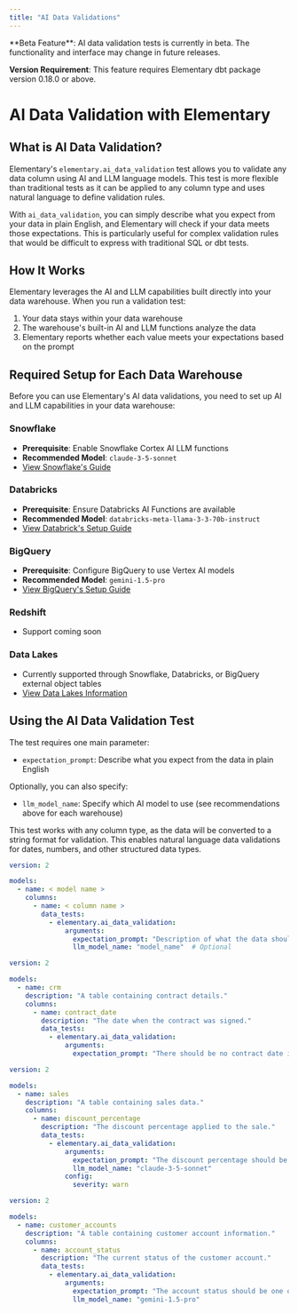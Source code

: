 ```yaml
---
title: "AI Data Validations"
---
```


<Note type="warning">
  **Beta Feature**: AI data validation tests is currently in beta. The functionality and interface may change in future releases.
  
  **Version Requirement**: This feature requires Elementary dbt package version 0.18.0 or above.
</Note>

# AI Data Validation with Elementary

## What is AI Data Validation?

Elementary's `elementary.ai_data_validation` test allows you to validate any data column using AI and LLM language models. This test is more flexible than traditional tests as it can be applied to any column type and uses natural language to define validation rules.

With `ai_data_validation`, you can simply describe what you expect from your data in plain English, and Elementary will check if your data meets those expectations. This is particularly useful for complex validation rules that would be difficult to express with traditional SQL or dbt tests.

## How It Works

Elementary leverages the AI and LLM capabilities built directly into your data warehouse. When you run a validation test:

1. Your data stays within your data warehouse
2. The warehouse's built-in AI and LLM functions analyze the data
3. Elementary reports whether each value meets your expectations based on the prompt

## Required Setup for Each Data Warehouse

Before you can use Elementary's AI data validations, you need to set up AI and LLM capabilities in your data warehouse:

### Snowflake
- **Prerequisite**: Enable Snowflake Cortex AI LLM functions
- **Recommended Model**: `claude-3-5-sonnet`
- [View Snowflake's Guide](/data-tests/ai-data-tests/supported-platforms/snowflake)

### Databricks
- **Prerequisite**: Ensure Databricks AI Functions are available
- **Recommended Model**: `databricks-meta-llama-3-3-70b-instruct`
- [View Databrick's Setup Guide](/data-tests/ai-data-tests/supported-platforms/databricks)

### BigQuery
- **Prerequisite**: Configure BigQuery to use Vertex AI models
- **Recommended Model**: `gemini-1.5-pro`
- [View BigQuery's Setup Guide](/data-tests/ai-data-tests/supported-platforms/bigquery)

### Redshift
- Support coming soon

### Data Lakes
- Currently supported through Snowflake, Databricks, or BigQuery external object tables
- [View Data Lakes Information](/data-tests/ai-data-tests/supported-platforms/data-lakes)

## Using the AI Data Validation Test

The test requires one main parameter:
- `expectation_prompt`: Describe what you expect from the data in plain English

Optionally, you can also specify:
- `llm_model_name`: Specify which AI model to use (see recommendations above for each warehouse)

<Info>
  This test works with any column type, as the data will be converted to a string format for validation. This enables natural language data validations for dates, numbers, and other structured data types.
</Info>

<RequestExample>

```yml Models
version: 2

models:
  - name: < model name >
    columns:
      - name: < column name >
        data_tests:
          - elementary.ai_data_validation:
              arguments:
                expectation_prompt: "Description of what the data should satisfy"
                llm_model_name: "model_name"  # Optional
```

```yml Example - Date Validation
version: 2

models:
  - name: crm
    description: "A table containing contract details."
    columns:
      - name: contract_date
        description: "The date when the contract was signed."
        data_tests:
          - elementary.ai_data_validation:
              arguments:
                expectation_prompt: "There should be no contract date in the future"
```

```yml Example - Numeric Validation
version: 2

models:
  - name: sales
    description: "A table containing sales data."
    columns:
      - name: discount_percentage
        description: "The discount percentage applied to the sale."
        data_tests:
          - elementary.ai_data_validation:
              arguments:
                expectation_prompt: "The discount percentage should be between 0 and 50, and should only be a whole number."
                llm_model_name: "claude-3-5-sonnet"
              config:
                severity: warn
```

```yml Example - Complex Validation
version: 2

models:
  - name: customer_accounts
    description: "A table containing customer account information."
    columns:
      - name: account_status
        description: "The current status of the customer account."
        data_tests:
          - elementary.ai_data_validation:
              arguments:
                expectation_prompt: "The account status should be one of: 'active', 'inactive', 'suspended', or 'pending'. If the account is 'suspended', there should be a reason code in the suspension_reason column."
                llm_model_name: "gemini-1.5-pro"
```

</RequestExample>

